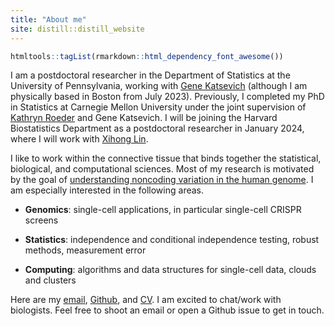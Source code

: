 ```yaml
---
title: "About me"
site: distill::distill_website
---
```


```r
htmltools::tagList(rmarkdown::html_dependency_font_awesome())
```

I am a postdoctoral researcher in the Department of Statistics at the University of Pennsylvania, working with [Gene Katsevich](https://ekatsevi.github.io) (although I am physically based in Boston from July 2023). Previously, I completed my PhD in Statistics at Carnegie Mellon University under the joint supervision of [Kathryn Roeder](http://www.stat.cmu.edu/~roeder/) and Gene Katsevich. I will be joining the Harvard Biostatistics Department as a postdoctoral researcher in January 2024, where I will work with [Xihong Lin](https://content.sph.harvard.edu/xlin/index.html).

I like to work within the connective tissue that binds together the statistical, biological, and computational sciences. Most of my research is motivated by the goal of [understanding noncoding variation in the human genome](https://arxiv.org/pdf/2307.13708.pdf). I am especially interested in the following areas.

-   **Genomics**: single-cell applications, in particular single-cell CRISPR screens

-   **Statistics**: independence and conditional independence testing, robust methods, measurement error

-   **Computing**: algorithms and data structures for single-cell data, clouds and clusters

Here are my [email](email.html), [Github](https://github.com/Timothy-Barry), and [CV](ResumeCv/timsResume.pdf). I am excited to chat/work with biologists. Feel free to shoot an email or open a Github issue to get in touch.
